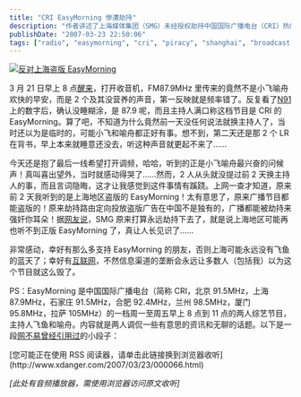 ```yaml
---
title: "CRI EasyMorning 惨遭劫持"
description: "作者讲述了上海媒体集团（SMG）未经授权劫持中国国际广播电台（CRI）热门节目 EasyMorning 的频率，播放盗版内容的事件，以及粉丝们通过互联网联合抗议最终使原版节目得以恢复的过程，表达了对信息透明和原版节目主持人的支持。"
publishDate: "2007-03-23 22:50:06"
tags: ["radio", "easymorning", "cri", "piracy", "shanghai", "broadcast hijacking", "media", "feiyou", "yuzhou", "fan community"]
---
```


[![反对上海盗版 EasyMorning](http://files.xdanger.com/phlickr/173/431740480_c97bb00678.jpg)](http://www.flickr.com/photos/xdanger/431740480/ "反对上海盗版 EasyMorning")

3 月 21 日早上 8 点[醒来](http://embraceware.com/software/awaken/)，打开收音机，FM87.9MHz 里传来的竟然不是小飞喻舟欢快的早安，而是 2 个及其没营养的声音，第一反映就是频率错了。反复看了[N91](http://www.nokia.com.cn/cn/phones/models/n91/features/features.shtml)上的数字后，确认没睡糊涂，是 87.9 呢，而且主持人满口称这档节目是 CRI 的 EasyMorning。算了吧，不知道为什么竟然前一天没任何说法就换主持人了，当时还以为是临时的，可能小飞和喻舟都正好有事。想不到，第二天还是那 2 个 LR 在背书，早上本来就睡意还没去，听这种声音就更起不来了……

今天还是抱了最后一线希望打开调频，哈哈，听到的正是小飞喻舟最兴奋的问候声！真叫喜出望外，当时就感动得哭了……然而，2 人从头就没提过前 2 天换主持人的事，而且言词隐晦，这才让我感觉到这件事情有蹊跷。上网一查才知道，原来前 2 天我听到的是上海地区盗版的 EasyMorning！太有意思了，原来广播节目都能盗版的！原来劫持路由定向投放盗版广告在中国不是独有的，广播都能被劫持来强奸你耳朵！据[网友说](http://enpf.chinabroadcast.cn/community/forums/post/293572.aspx)，SMG 原来打算永远劫持下去了，就是说上海地区可能再也听不到正版 EasyMorning 了，真让人长见识了……

非常感动，幸好有那么多支持 EasyMorning 的朋友，否则上海可能永远没有飞鱼的蓝天了；幸好有[互联网](http://enpf.chinabroadcast.cn/community/forums/32/ShowForum.aspx)，不然信息渠道的垄断会永远让多数人（包括我）以为这个节目就这么毁了。

PS：EasyMorning 是中国国际广播电台（简称 CRI，北京 91.5MHz，上海 87.9MHz，石家庄 91.5MHz，合肥 92.4MHz，兰州 98.5MHz，厦门 95.8MHz，拉萨 105MHz）的一档周一至周五早上 8 点到 11 点的两人综艺节目，主持人飞鱼和喻舟。内容就是两人调侃一些有意思的资讯和无聊的话题。以下是一段[网不易曾经引用过](http://www.netnoease.com/200702/popcorn.html)的小段子：

<div id="easymorning-sample">
[您可能正在使用 RSS 阅读器，请单击此链接换到浏览器收听](http://www.xdanger.com/2007/03/23/000066.html)

_[此处有音频播放器，需使用浏览器访问原文收听]_

</div>
